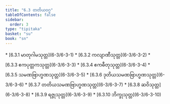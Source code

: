 ```yaml
---
title: "6.3 တတိယဝဂ္ဂ"
tableOfContents: false
sidebar:
  order: 3
type: "tipitaka"
basket: "su"
book: "sn"
---
```



<DynamicBreadcrumb />



<TableOfContents book="sn" section="6.3">
* [6.3.1 မာတုဂါမသုတ္တ](6-3/6-3-1)
* [6.3.2 ကလျာဏီသုတ္တ](6-3/6-3-2)
* [6.3.3 ဧကပုတ္တကသုတ္တ](6-3/6-3-3)
* [6.3.4 ဧကဓီတုသုတ္တ](6-3/6-3-4)
* [6.3.5 သမဏဗြာဟ္မဏသုတ္တ](6-3/6-3-5)
* [6.3.6 ဒုတိယသမဏဗြာဟ္မဏသုတ္တ](6-3/6-3-6)
* [6.3.7 တတိယသမဏဗြာဟ္မဏသုတ္တ](6-3/6-3-7)
* [6.3.8 ဆဝိသုတ္တ](6-3/6-3-8)
* [6.3.9 ရဇ္ဇုသုတ္တ](6-3/6-3-9)
* [6.3.10 ဘိက္ခုသုတ္တ](6-3/6-3-10)
</TableOfContents>